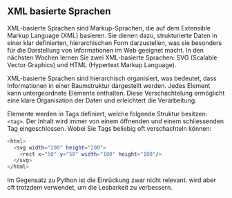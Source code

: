 
<Chapter>

## XML basierte Sprachen

<section>

XML-basierte Sprachen sind Markup-Sprachen, die auf dem Extensible Markup Language (XML) basieren.
Sie dienen dazu, strukturierte Daten in einer klar definierten, hierarchischen Form darzustellen, was sie besonders für die Darstellung von Informationen im Web geeignet macht.
In den nächsten Wochen lernen Sie zwei  XML-basierte Sprachen: SVG (Scalable Vector Graphics) und HTML (Hypertext Markup Language).

XML-basierte Sprachen sind hierarchisch organisiert, was bedeutet, dass Informationen in einer Baumstruktur dargestellt werden.
Jedes Element kann untergeordnete Elemente enthalten.
Diese Verschachtelung ermöglicht eine klare Organisation der Daten und erleichtert die Verarbeitung.

Elemente werden in Tags definiert, welche folgende Struktur besitzen: `<tag>`.
Der Inhalt wird immer von einem öffnenden und einem schliessenden Tag eingeschlossen.
Wobei Sie Tags beliebig oft verschachteln können:

```bash
<html>
  <svg width="200" height="200">
    <rect x="50" y="50" width="100" height="100"/>
  </svg>
</html>
```
Im Gegensatz zu Python ist die Einrückung zwar nicht relevant. wird aber oft trotzdem verwendet, um die Lesbarkeit zu verbessern.

</section>

</Chapter>
